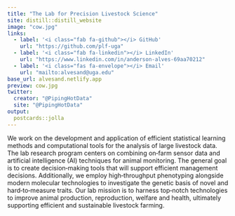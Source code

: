 ```yaml
---
title: "The Lab for Precision Livestock Science"
site: distill::distill_website
image: "cow.jpg"
links:
  - label: '<i class="fab fa-github"></i> GitHub'
    url: "https://github.com/plf-uga"
  - label: '<i class="fab fa-linkedin"></i> LinkedIn'
    url: "https://www.linkedin.com/in/anderson-alves-69aa70212"
  - label: '<i class="fas fa-envelope"></i> Email'
    url: "mailto:alvesand@uga.edu"
base_url: alvesand.netlify.app
preview: cow.jpg
twitter:
  creator: "@PipingHotData"
  site: "@PipingHotData"
output:
  postcards::jolla
---
```

 
We work on the development and application of efficient statistical learning methods and computational tools
for the analysis of large livestock data. The lab research program centers on combining on‑farm sensor data and
artificial intelligence (AI) techniques for animal monitoring. The general goal is to create decision‑making
tools that will support efficient management decisions. Additionally, we employ high‑throughput
phenotyping alongside modern molecular technologies to investigate the genetic basis of novel and
hard‑to‑measure traits. Our lab mission is to harness top‑notch technologies to improve animal production,
reproduction, welfare and health, ultimately supporting efficient and sustainable livestock farming.
